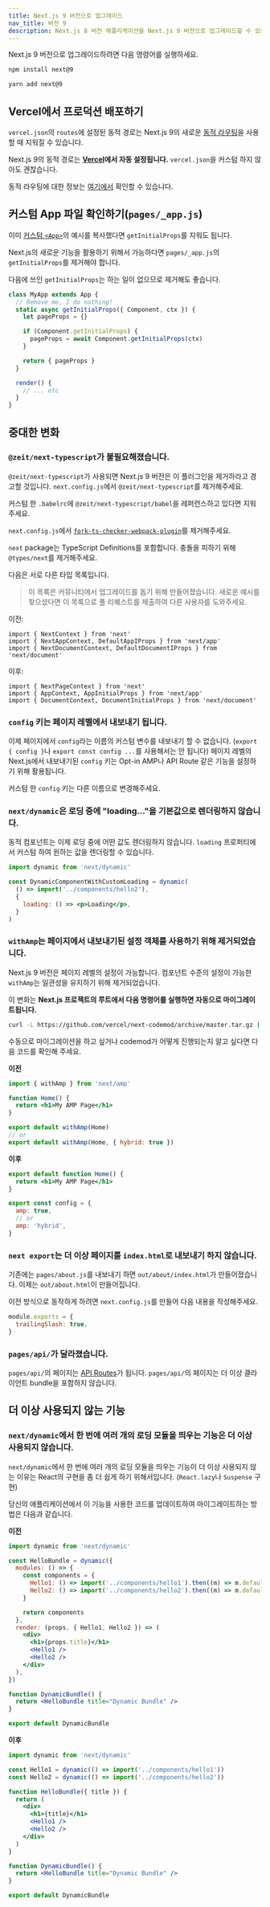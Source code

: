 ```yaml
---
title: Next.js 9 버전으로 업그레이드
nav_title: 버전 9
description: Next.js 8 버전 애플리케이션을 Next.js 9 버전으로 업그레이드할 수 있습니다.
---
```


Next.js 9 버전으로 업그레이드하려면 다음 명령어를 실행하세요.

```bash filename="Terminal"
npm install next@9

yarn add next@9
```

## Vercel에서 프로덕션 배포하기

`vercel.json`의 `routes`에 설정된 동적 경로는 Next.js 9의 새로운 [동적 라우팅](/docs/pages/building-your-application/routing/dynamic-routes)을 사용할 때 지워질 수 있습니다.

Next.js 9의 동적 경로는 **[Vercel](https://vercel.com/)에서 자동 설정됩니다.** `vercel.json`을 커스텀 하지 않아도 괜찮습니다.

동적 라우팅에 대한 정보는 [여기에서](/docs/pages/building-your-application/routing/dynamic-routes) 확인할 수 있습니다.

## 커스텀 App 파일 확인하기(`pages/_app.js`)

이미 [커스텀 `<App>`](/docs/pages/building-your-application/routing/custom-app)의 예시를 복사했다면 `getInitialProps`를 지워도 됩니다.

Next.js의 새로운 기능을 활용하기 위해서 가능하다면 `pages/_app.js`의 `getInitialProps`를 제거해야 합니다.

다음에 쓰인 `getInitialProps`는 하는 일이 없으므로 제거해도 좋습니다.

```js
class MyApp extends App {
  // Remove me, I do nothing!
  static async getInitialProps({ Component, ctx }) {
    let pageProps = {}

    if (Component.getInitialProps) {
      pageProps = await Component.getInitialProps(ctx)
    }

    return { pageProps }
  }

  render() {
    // ... etc
  }
}
```

## 중대한 변화

### `@zeit/next-typescript`가 불필요해졌습니다.

`@zeit/next-typescript`가 사용되면 Next.js 9 버전은 이 플러그인을 제거하라고 경고할 것입니다. `next.config.js`에서 `@zeit/next-typescript`를 제거해주세요.

커스텀 한 `.babelrc`에 `@zeit/next-typescript/babel`을 레퍼런스하고 있다면 지워주세요.

`next.config.js`에서 [`fork-ts-checker-webpack-plugin`](https://github.com/Realytics/fork-ts-checker-webpack-plugin/issues)를 제거해주세요.

`next` package는 TypeScript Definitions를 포함합니다. 충돌을 피하기 위해 `@types/next`를 제거해주세요.

다음은 서로 다른 타입 목록입니다.

> 이 목록은 커뮤니티에서 업그레이드를 돕기 위해 만들어졌습니다. 새로운 예시를 찾으셨다면 이 목록으로 풀 리퀘스트를 제출하여 다른 사용자를 도와주세요.

이전:

```tsx
import { NextContext } from 'next'
import { NextAppContext, DefaultAppIProps } from 'next/app'
import { NextDocumentContext, DefaultDocumentIProps } from 'next/document'
```

이후:

```tsx
import { NextPageContext } from 'next'
import { AppContext, AppInitialProps } from 'next/app'
import { DocumentContext, DocumentInitialProps } from 'next/document'
```

### `config` 키는 페이지 레벨에서 내보내기 됩니다.

이제 페이지에서 `config`라는 이름의 커스텀 변수를 내보내기 할 수 없습니다. (`export { config }`나 `export const config ...`를 사용해서는 안 됩니다)
페이지 레벨의 Next.js에서 내보내기된 `config` 키는 Opt-in AMP나 API Route 같은 기능을 설정하기 위해 활용됩니다.

커스텀 한 `config` 키는 다른 이름으로 변경해주세요.

### `next/dynamic`은 로딩 중에 "loading..."을 기본값으로 렌더링하지 않습니다.

동적 컴포넌트는 이제 로딩 중에 어떤 값도 렌더링하지 않습니다. `loading` 프로퍼티에서 커스텀 하여 원하는 값을 렌더링할 수 있습니다.

```jsx
import dynamic from 'next/dynamic'

const DynamicComponentWithCustomLoading = dynamic(
  () => import('../components/hello2'),
  {
    loading: () => <p>Loading</p>,
  }
)
```

### `withAmp`는 페이지에서 내보내기된 설정 객체를 사용하기 위해 제거되었습니다.

Next.js 9 버전은 페이지 레벨의 설정이 가능합니다. 컴포넌트 수준의 설정이 가능한 `withAmp`는 일관성을 유지하기 위해 제거되었습니다.

이 변화는 **Next.js 프로젝트의 루트에서 다음 명령어를 실행하면 자동으로 마이그레이트됩니다.**

```bash filename="Terminal"
curl -L https://github.com/vercel/next-codemod/archive/master.tar.gz | tar -xz --strip=2 next-codemod-master/transforms/withamp-to-config.js npx jscodeshift -t ./withamp-to-config.js pages/**/*.js
```

수동으로 마이그레이션을 하고 싶거나 codemod가 어떻게 진행되는지 알고 싶다면 다음 코드를 확인해 주세요.

**이전**

```jsx
import { withAmp } from 'next/amp'

function Home() {
  return <h1>My AMP Page</h1>
}

export default withAmp(Home)
// or
export default withAmp(Home, { hybrid: true })
```

**이후**

```jsx
export default function Home() {
  return <h1>My AMP Page</h1>
}

export const config = {
  amp: true,
  // or
  amp: 'hybrid',
}
```

### `next export`는 더 이상 페이지를 `index.html`로 내보내기 하지 않습니다.

기존에는 `pages/about.js`를 내보내기 하면 `out/about/index.html`가 만들어졌습니다. 이제는 `out/about.html`이 만들어집니다.

이전 방식으로 동작하게 하려면 `next.config.js`를 만들어 다음 내용을 작성해주세요.

```js filename="next.config.js"
module.exports = {
  trailingSlash: true,
}
```

### `pages/api/`가 달라졌습니다.

`pages/api/`의 페이지는 [API Routes](https://nextjs.org/blog/next-9#api-routes)가 됩니다.
`pages/api/`의 페이지는 더 이상 클라이언트 bundle을 포함하지 않습니다.

## 더 이상 사용되지 않는 기능

### `next/dynamic`에서 한 번에 여러 개의 로딩 모듈을 띄우는 기능은 더 이상 사용되지 않습니다.

`next/dynamic`에서 한 번에 여러 개의 로딩 모듈을 띄우는 기능이 더 이상 사용되지 않는 이유는 React의 구현을 좀 더 쉽게 하기 위해서입니다. (`React.lazy`나 `Suspense` 구현)

당신의 애플리케이션에서 이 기능을 사용한 코드를 업데이트하여 마이그레이트하는 방법은 다음과 같습니다.

**이전**

```jsx
import dynamic from 'next/dynamic'

const HelloBundle = dynamic({
  modules: () => {
    const components = {
      Hello1: () => import('../components/hello1').then((m) => m.default),
      Hello2: () => import('../components/hello2').then((m) => m.default),
    }

    return components
  },
  render: (props, { Hello1, Hello2 }) => (
    <div>
      <h1>{props.title}</h1>
      <Hello1 />
      <Hello2 />
    </div>
  ),
})

function DynamicBundle() {
  return <HelloBundle title="Dynamic Bundle" />
}

export default DynamicBundle
```

**이후**

```jsx
import dynamic from 'next/dynamic'

const Hello1 = dynamic(() => import('../components/hello1'))
const Hello2 = dynamic(() => import('../components/hello2'))

function HelloBundle({ title }) {
  return (
    <div>
      <h1>{title}</h1>
      <Hello1 />
      <Hello2 />
    </div>
  )
}

function DynamicBundle() {
  return <HelloBundle title="Dynamic Bundle" />
}

export default DynamicBundle
```
